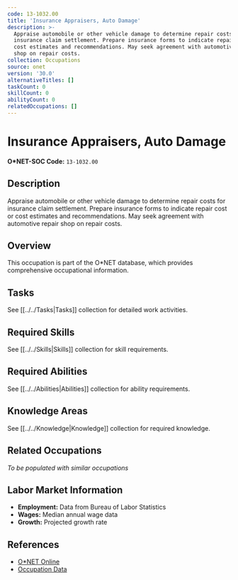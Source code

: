 ```yaml
---
code: 13-1032.00
title: 'Insurance Appraisers, Auto Damage'
description: >-
  Appraise automobile or other vehicle damage to determine repair costs for
  insurance claim settlement. Prepare insurance forms to indicate repair cost or
  cost estimates and recommendations. May seek agreement with automotive repair
  shop on repair costs.
collection: Occupations
source: onet
version: '30.0'
alternativeTitles: []
taskCount: 0
skillCount: 0
abilityCount: 0
relatedOccupations: []
---
```

# Insurance Appraisers, Auto Damage

**O*NET-SOC Code:** `13-1032.00`

## Description

Appraise automobile or other vehicle damage to determine repair costs for insurance claim settlement. Prepare insurance forms to indicate repair cost or cost estimates and recommendations. May seek agreement with automotive repair shop on repair costs.

## Overview

This occupation is part of the O*NET database, which provides comprehensive occupational information.

## Tasks

See [[../../Tasks|Tasks]] collection for detailed work activities.

## Required Skills

See [[../../Skills|Skills]] collection for skill requirements.

## Required Abilities

See [[../../Abilities|Abilities]] collection for ability requirements.

## Knowledge Areas

See [[../../Knowledge|Knowledge]] collection for required knowledge.

## Related Occupations

*To be populated with similar occupations*

## Labor Market Information

- **Employment:** Data from Bureau of Labor Statistics
- **Wages:** Median annual wage data
- **Growth:** Projected growth rate

## References

- [O*NET Online](https://www.onetonline.org/link/summary/13-1032.00)
- [Occupation Data](https://www.onetcenter.org/)
